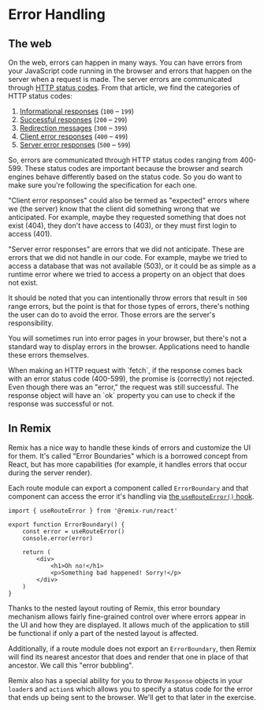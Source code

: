 # Error Handling

## The web

On the web, errors can happen in many ways. You can have errors from your
JavaScript code running in the browser and errors that happen on the server when
a request is made. The server errors are communicated through
[HTTP status codes](https://developer.mozilla.org/en-US/docs/Web/HTTP/Status).
From that article, we find the categories of HTTP status codes:

1.  [Informational responses](https://developer.mozilla.org/en-US/docs/Web/HTTP/Status#information_responses)
    (`100` – `199`)
2.  [Successful responses](https://developer.mozilla.org/en-US/docs/Web/HTTP/Status#successful_responses)
    (`200` – `299`)
3.  [Redirection messages](https://developer.mozilla.org/en-US/docs/Web/HTTP/Status#redirection_messages)
    (`300` – `399`)
4.  [Client error responses](https://developer.mozilla.org/en-US/docs/Web/HTTP/Status#client_error_responses)
    (`400` – `499`)
5.  [Server error responses](https://developer.mozilla.org/en-US/docs/Web/HTTP/Status#server_error_responses)
    (`500` – `599`)

So, errors are communicated through HTTP status codes ranging from 400-599.
These status codes are important because the browser and search engines behave
differently based on the status code. So you do want to make sure you're
following the specification for each one.

"Client error responses" could also be termed as "expected" errors where we (the
server) know that the client did something wrong that we anticipated. For
example, maybe they requested something that does not exist (404), they don't
have access to (403), or they must first login to access (401).

"Server error responses" are errors that we did not anticipate. These are errors
that we did not handle in our code. For example, maybe we tried to access a
database that was not available (503), or it could be as simple as a runtime
error where we tried to access a property on an object that does not exist.

It should be noted that you can intentionally throw errors that result in `500`
range errors, but the point is that for those types of errors, there's nothing
the user can do to avoid the error. Those errors are the server's
responsibility.

You will sometimes run into error pages in your browser, but there's not a
standard way to display errors in the browser. Applications need to handle these
errors themselves.

<callout-info class="aside">
	When making an HTTP request with `fetch`, if the response comes back with an
	error status code (400-599), the promise is (correctly) not rejected. Even
	though there was an "error," the request was still successful. The response
	object will have an `ok` property you can use to check if the response was
	successful or not.
</callout-info>

## In Remix

Remix has a nice way to handle these kinds of errors and customize the UI for
them. It's called "Error Boundaries" which is a borrowed concept from React, but
has more capabilities (for example, it handles errors that occur during the
server render).

Each route module can export a component called `ErrorBoundary` and that
component can access the error it's handling via
[the `useRouteError()` hook](https://remix.run/docs/en/main/hooks/use-route-error).

```tsx filename=app/routes/errors-oh-no.tsx
import { useRouteError } from '@remix-run/react'

export function ErrorBoundary() {
	const error = useRouteError()
	console.error(error)

	return (
		<div>
			<h1>Oh no!</h1>
			<p>Something bad happened! Sorry!</p>
		</div>
	)
}
```

Thanks to the nested layout routing of Remix, this error boundary mechanism
allows fairly fine-grained control over where errors appear in the UI and how
they are displayed. It allows much of the application to still be functional if
only a part of the nested layout is affected.

Additionally, if a route module does not export an `ErrorBoundary`, then Remix
will find its nearest ancestor that does and render that one in place of that
ancestor. We call this "error bubbling".

Remix also has a special ability for you to throw `Response` objects in your
`loader`s and `action`s which allows you to specify a status code for the error
that ends up being sent to the browser. We'll get to that later in the exercise.
